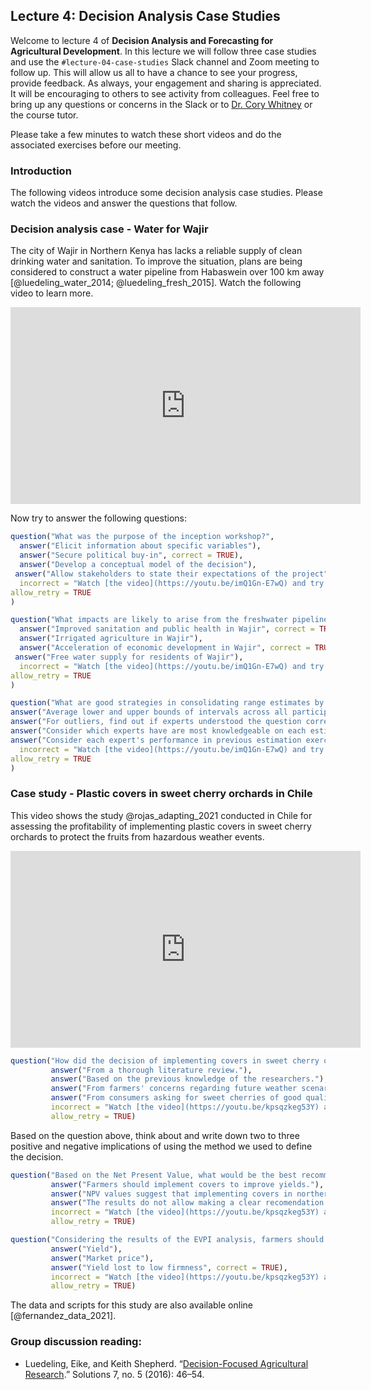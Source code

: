 ## Lecture 4: Decision Analysis Case Studies {#case_studies}
<!-- reference with [Decision Analysis Case Studies](#case_studies) -->

Welcome to lecture 4 of **Decision Analysis and Forecasting for Agricultural Development**. In this lecture we will follow three case studies and use the `#lecture-04-case-studies` Slack channel and Zoom meeting to follow up. This will allow us all to have a chance to see your progress, provide feedback. As always, your engagement and sharing is appreciated. It will be encouraging to others to see activity from colleagues. Feel free to bring up any questions or concerns in the Slack or to [Dr. Cory Whitney](mailto:cory.whitney@uni-bonn.de?subject=[Seminar_2]%20Decision%20Analysis%20Lecture) or the course tutor.

Please take a few minutes to watch these short videos and do the associated exercises before our meeting.

### Introduction

The following videos introduce some decision analysis case studies. Please watch the videos and answer the questions that follow. 

### Decision analysis case - Water for Wajir

The city of Wajir in Northern Kenya has lacks a reliable supply of clean drinking water and sanitation. To improve the situation, plans are being considered to construct a water pipeline from Habaswein over 100 km away [@luedeling_water_2014; @luedeling_fresh_2015]. Watch the following video to learn more. 

<iframe width="560" height="315" src="https://www.youtube.com/embed/imQ1Gn-E7wQ" frameborder="0" allowfullscreen></iframe>

Now try to answer the following questions:

```r
question("What was the purpose of the inception workshop?",
  answer("Elicit information about specific variables"),
  answer("Secure political buy-in", correct = TRUE),
  answer("Develop a conceptual model of the decision"),
 answer("Allow stakeholders to state their expectations of the project", correct = TRUE),
  incorrect = "Watch [the video](https://youtu.be/imQ1Gn-E7wQ) and try again.",
allow_retry = TRUE
)
```

```r
question("What impacts are likely to arise from the freshwater pipeline?",
  answer("Improved sanitation and public health in Wajir", correct = TRUE),
  answer("Irrigated agriculture in Wajir"),
  answer("Acceleration of economic development in Wajir", correct = TRUE),
 answer("Free water supply for residents of Wajir"),
  incorrect = "Watch [the video](https://youtu.be/imQ1Gn-E7wQ) and try again.",
allow_retry = TRUE
)
```

```r
question("What are good strategies in consolidating range estimates by different people?",
answer("Average lower and upper bounds of intervals across all participants"),
answer("For outliers, find out if experts understood the question correctly", correct = TRUE),
answer("Consider which experts have are most knowledgeable on each estimated variable", correct = TRUE),
answer("Consider each expert's performance in previous estimation exercises", correct = TRUE),
  incorrect = "Watch [the video](https://youtu.be/imQ1Gn-E7wQ) and try again.",
allow_retry = TRUE
)
```

### Case study - Plastic covers in sweet cherry orchards in Chile

This video shows the study @rojas_adapting_2021 conducted in Chile for assessing the profitability of implementing plastic covers in sweet cherry orchards to protect the fruits from hazardous weather events.

<!-- ![]() syntax will also work but not in html -->

<iframe width="560" height="315" src="https://www.youtube.com/embed/kpsqzkeg53Y" frameborder="0" allowfullscreen></iframe>

```r
question("How did the decision of implementing covers in sweet cherry orchards emerge in this study?",
         answer("From a thorough literature review."),
         answer("Based on the previous knowledge of the researchers."),
         answer("From farmers' concerns regarding future weather scenarios.", correct = TRUE),
         answer("From consumers asking for sweet cherries of good quality."),
         incorrect = "Watch [the video](https://youtu.be/kpsqzkeg53Y) and try again.",
         allow_retry = TRUE)
```

Based on the question above, think about and write down two to three positive and negative implications of using the method we used to define the decision.

```r
question("Based on the Net Present Value, what would be the best recommendation for farmers in northern Chile?",
         answer("Farmers should implement covers to improve yields."),
         answer("NPV values suggest that implementing covers in northern Chile may be not necessary.", correct = TRUE),
         answer("The results do not allow making a clear recomendation."),
         incorrect = "Watch [the video](https://youtu.be/kpsqzkeg53Y) and try again.",
         allow_retry = TRUE)
```

```r
question("Considering the results of the EVPI analysis, farmers should spend more resources to gather additional information on:",
         answer("Yield"),
         answer("Market price"),
         answer("Yield lost to low firmness", correct = TRUE),
         incorrect = "Watch [the video](https://youtu.be/kpsqzkeg53Y) and try again.",
         allow_retry = TRUE)
```

The data and scripts for this study are also available online [@fernandez_data_2021].

### Group discussion reading:

- Luedeling, Eike, and Keith Shepherd. “[Decision-Focused Agricultural Research](https://www.thesolutionsjournal.com/article/decision-focused-agricultural-research/).” Solutions 7, no. 5 (2016): 46–54.

<!-- ### Bonus: Decision analysis case - Calluna production in NRW -->

<!-- Heather growers and other stakeholders in North Rhine-Westphalia, Germany are looking for sustainable options to manage disease outbreaks. @ruett_model-based_2020 worked with these farmers to model the impacts of changing disease management practices and to generate comprehensive forecasts of net returns. Watch the following video to learn more. -->

<!-- ![](https://www.youtube.com/watch?v=hvnhjrf1Ims) -->

<!-- <iframe width="560" height="315" src="https://www.youtube.com/embed/hvnhjrf1Ims" frameborder="0" allowfullscreen></iframe> -->

<!-- Think about the following questions and jot down your thoughts. -->

<!-- - **How would you develop an expert network for your decision analysis project?** -->
<!-- - **What do you expect from your expert network?** -->

<!-- [](https://www.youtube.com/watch?v=hvnhjrf1Ims) -->

<!-- ```{r Question1-Calluna, echo=FALSE} -->
<!-- question("What are the risks and uncertainties in Calluna production?", -->
<!-- answer("Bud-flowering mutation"), -->
<!-- answer("Water management", correct = TRUE), -->
<!-- answer("Fungal infections", correct = TRUE), -->
<!-- answer("Fertilizer management", correct = TRUE), -->
<!-- answer("Customer demand"), -->
<!-- answer("Fungal resistance to pesticides", correct = TRUE), -->
<!--   incorrect = "Watch [the video](https://youtu.be/hvnhjrf1Ims) and try again.", -->
<!-- allow_retry = TRUE -->
<!-- ) -->
<!-- ``` -->

<!-- ```{r Question2-Calluna, echo=FALSE} -->
<!-- question("What steps did we use to apply decision analysis in Calluna production?", -->
<!-- answer("Developing impact models", correct = TRUE), -->
<!-- answer("Defining decisions together with experts using participatory workshops", correct = TRUE), -->
<!-- answer("Using precise numbers instead of ranges"), -->
<!-- answer("Calibration of experts", correct = TRUE), -->
<!-- answer("Involving the local government"), -->
<!-- answer("Using model simulations to calculate probability distributions, VIP scores and the EVPI", correct = TRUE), -->
<!--   incorrect = "Watch [the video](https://youtu.be/hvnhjrf1Ims) and try again.", -->
<!-- allow_retry = TRUE -->
<!-- ) -->
<!-- ``` -->

<!-- ```{r Question3-Calluna, echo=FALSE} -->
<!-- question("How can we overcome the tendency of experts to make mistakes when generating estimates and making judgements?", -->
<!-- answer("Confront the participants from your expert network with their biases", correct = TRUE), -->
<!-- answer("Teach techniques that allow your participants to give better estimations (Calibration training)", correct = TRUE), -->
<!-- answer("Apply techniques that allow both shy and confident participants to contribute to your decision analysis workshop", correct = TRUE), -->
<!-- answer("Involve as many professors as possible"), -->
<!-- answer("Experts in high job positions would do better estimations than Master students"), -->
<!-- answer("Apply techniques that allow you to focus more detailed on certain findings instead of focusing on the whole picture"), -->
<!-- answer("Use feedback from all participants to merge all models into a model that you can use as a template to program your code", correct = TRUE), -->
<!--   incorrect = "Watch [the video](https://youtu.be/hvnhjrf1Ims) and try again.", -->
<!-- allow_retry = TRUE -->
<!-- ) -->
<!-- ``` -->

<!-- The data and scripts for this study are available in this [zenodo repository]( http://doi.org/10.5281/zenodo.4637259) [@ruett_data_2021]. -->
